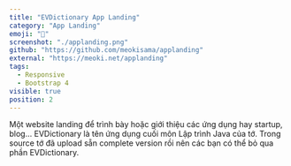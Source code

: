 ```yaml
---
title: "EVDictionary App Landing"
category: "App Landing"
emoji: "📓"
screenshot: "./applanding.png"
github: "https://github.com/meokisama/applanding"
external: "https://meoki.net/applanding"
tags:
  - Responsive
  - Bootstrap 4
visible: true
position: 2
---
```


Một website landing để trình bày hoặc giới thiệu các ứng dụng hay startup, blog… EVDictionary là tên ứng dụng cuối môn Lập trình Java của tớ. Trong source tớ đã upload sẵn complete version rồi nên các bạn có thể bỏ qua phần EVDictionary.
